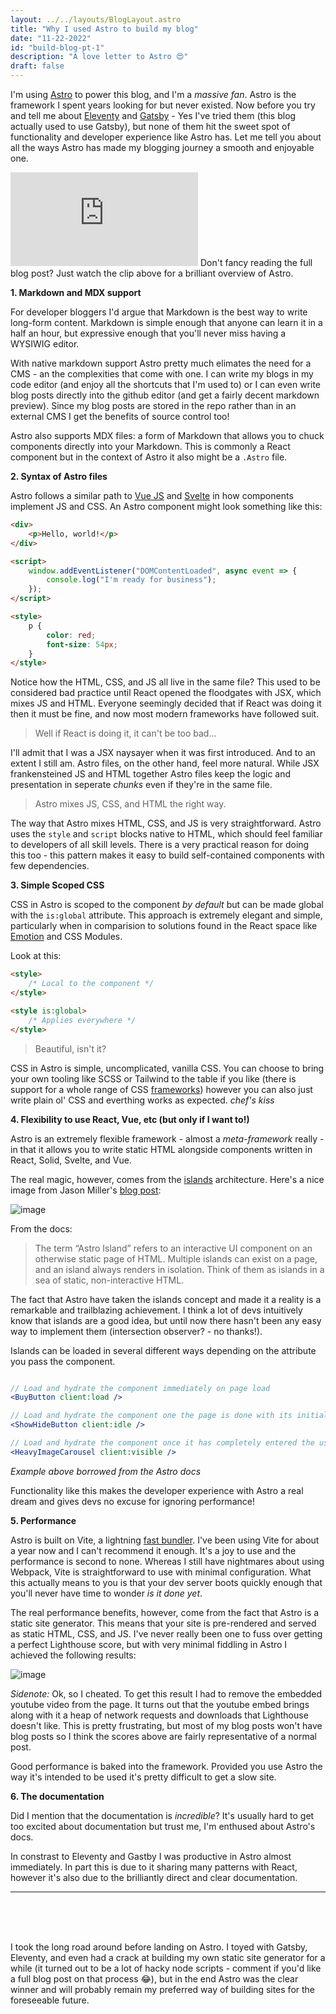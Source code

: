 ```yaml
---
layout: ../../layouts/BlogLayout.astro
title: "Why I used Astro to build my blog"
date: "11-22-2022"
id: "build-blog-pt-1"
description: "A love letter to Astro 😍"
draft: false
---
```



I'm using [Astro](https://astro.build/) to power this blog, and I'm a _massive fan_. Astro is the framework I spent years looking for but never existed. Now before you try and tell me about [Eleventy](https://www.11ty.dev/) and [Gatsby](https://www.gatsbyjs.com/) - Yes I've tried them (this blog actually used to use Gatsby), but none of them hit the sweet spot of functionality and developer experience like Astro has. Let me tell you about all the ways Astro has made my blogging journey a smooth and enjoyable one.

<iframe
	class="video"
	src="https://www.youtube.com/embed/dsTXcSeAZq8"
	title="YouTube video player"
	frameborder="0"
	allow="accelerometer; autoplay; clipboard-write; encrypted-media; gyroscope; picture-in-picture; web-share"
	allowfullscreen
></iframe>
Don't fancy reading the full blog post? Just watch the clip above for a
brilliant overview of Astro.

**1. Markdown and MDX support**

For developer bloggers I'd argue that Markdown is the best way to write long-form content. Markdown is simple enough that anyone can learn it in a half an hour, but expressive enough that you'll never miss having a WYSIWIG editor.

With native markdown support Astro pretty much elimates the need for a CMS - an the complexities that come with one. I can write my blogs in my code editor (and enjoy all the shortcuts that I'm used to) or I can even write blog posts directly into the github editor (and get a fairly decent markdown preview). Since my blog posts are stored in the repo rather than in an external CMS I get the benefits of source control too!

Astro also supports MDX files: a form of Markdown that allows you to chuck components directly into your Markdown. This is commonly a React component but in the context of Astro it also might be a `.Astro` file.

**2. Syntax of Astro files**

Astro follows a similar path to [Vue JS](https://vuejs.org/) and [Svelte](https://svelte.dev/) in how components implement JS and CSS. An Astro component might look something like this:

```html
<div>
	<p>Hello, world!</p>
</div>

<script>
	window.addEventListener("DOMContentLoaded", async event => {
		console.log("I'm ready for business");
	});
</script>

<style>
	p {
		color: red;
		font-size: 54px;
	}
</style>
```

Notice how the HTML, CSS, and JS all live in the same file? This used to be considered bad practice until React opened the floodgates with JSX, which mixes JS and HTML. Everyone seemingly decided that if React was doing it then it must be fine, and now most modern frameworks have followed suit.

> Well if React is doing it, it can't be too bad...

I'll admit that I was a JSX naysayer when it was first introduced. And to an extent I still am. Astro files, on the other hand, feel more natural. While JSX frankensteined JS and HTML together Astro files keep the logic and presentation in seperate _chunks_ even if they're in the same file.

> Astro mixes JS, CSS, and HTML the right way.

The way that Astro mixes HTML, CSS, and JS is very straightforward. Astro uses the `style` and `script` blocks native to HTML, which should feel familiar to developers of all skill levels. There is a very practical reason for doing this too - this pattern makes it easy to build self-contained components with few dependencies.

**3. Simple Scoped CSS**

CSS in Astro is scoped to the component _by default_ but can be made global with the `is:global` attribute. This approach is extremely elegant and simple, particularly when in comparision to solutions found in the React space like [Emotion](https://emotion.sh/docs/introduction) and CSS Modules.

Look at this:

```html
<style>
	/* Local to the component */
</style>

<style is:global>
	/* Applies everywhere */
</style>
```

> Beautiful, isn't it?

CSS in Astro is simple, uncomplicated, vanilla CSS. You can choose to bring your own tooling like SCSS or Tailwind to the table if you like (there is support for a whole range of CSS [frameworks](https://docs.astro.build/en/guides/styling/#css-integrations)) however you can also just write plain ol' CSS and everthing works as expected. _chef's kiss_

**4. Flexibility to use React, Vue, etc (but only if I want to!)**

Astro is an extremely flexible framework - almost a _meta-framework_ really - in that it allows you to write static HTML alongside components written in React, Solid, Svelte, and Vue.

The real magic, however, comes from the [islands](https://docs.astro.build/en/concepts/islands/) architecture. Here's a nice image from Jason Miller's [blog post](https://jasonformat.com/islands-architecture/):

![image](https://user-images.githubusercontent.com/20733264/210506987-a12df9ad-2b7b-45c7-89d4-e1425732c2ff.png)

From the docs:

> The term “Astro Island” refers to an interactive UI component on an otherwise static page of HTML. Multiple islands can exist on a page, and an island always renders in isolation. Think of them as islands in a sea of static, non-interactive HTML.

The fact that Astro have taken the islands concept and made it a reality is a remarkable and trailblazing achievement. I think a lot of devs intuitively know that islands are a good idea, but until now there hasn't been any easy way to implement them (intersection observer? - no thanks!).

Islands can be loaded in several different ways depending on the attribute you pass the component.

```jsx

// Load and hydrate the component immediately on page load
<BuyButton client:load />

// Load and hydrate the component one the page is done with its initial load
<ShowHideButton client:idle />

// Load and hydrate the component once it has completely entered the user's viewport.
<HeavyImageCarousel client:visible />
```

_Example above borrowed from the Astro docs_

Functionality like this makes the developer experience with Astro a real dream and gives devs no excuse for ignoring performance!

**5. Performance**

Astro is built on Vite, a lightning [fast bundler](https://vitejs.dev/). I've been using Vite for about a year now and I can't recommend it enough. It's a joy to use and the performance is second to none. Whereas I still have nightmares about using Webpack, Vite is straightforward to use with minimal configuration. What this actually means to you is that your dev server boots quickly enough that you'll never have time to wonder _is it done yet_.

The real performance benefits, however, come from the fact that Astro is a static site generator. This means that your site is pre-rendered and served as static HTML, CSS, and JS. I've never really been one to fuss over getting a perfect Lighthouse score, but with very minimal fiddling in Astro I achieved the following results:

![image](https://user-images.githubusercontent.com/20733264/210722213-eeadccc3-6fe3-400d-a0ce-e1d0c4adf30b.png)

_Sidenote:_ Ok, so I cheated. To get this result I had to remove the embedded youtube video from the page. It turns out that the youtube embed brings along with it a heap of network requests and downloads that Lighthouse doesn't like. This is pretty frustrating, but most of my blog posts won't have blog posts so I think the scores above are fairly representative of a normal post.

Good performance is baked into the framework. Provided you use Astro the way it's intended to be used it's pretty difficult to get a slow site.

**6. The documentation**

Did I mention that the documentation is _incredible_? It's usually hard to get too excited about documentation but trust me, I'm enthused about Astro's docs.

In constrast to Eleventy and Gastby I was productive in Astro almost immediately. In part this is due to it sharing many patterns with React, however it's also due to the brilliantly direct and clear documentation.

---

<br />
<br />
<br />

I took the long road around before landing on Astro. I toyed with Gatsby, Eleventy, and even had a crack at building my own static site generator for a while (it turned out to be a lot of hacky node scripts - comment if you'd like a full blog post on that process 😂), but in the end Astro was the clear winner and will probably remain my preferred way of building sites for the foreseeable future.
